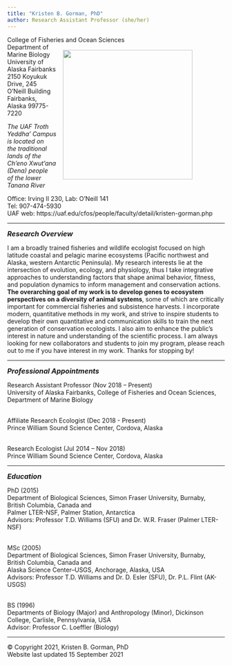 ```yaml
---
title: "Kristen B. Gorman, PhD"
author: Research Assistant Professor (she/her)
---
```


<p>College of Fisheries and Ocean Sciences<img style="float: right; margin: 15px 75px 15px 15px;" src="/Users/KBGorman/Documents/2021 KGorman website/gormankb.github.io/index_files/figure-html/KGorman_2019.jpg" width="300" />
<br>Department of Marine Biology
<br>University of Alaska Fairbanks
<br>2150 Koyukuk Drive, 245 O’Neill Building
<br>Fairbanks, Alaska 99775-7220
<P>*The UAF Troth Yeddha' Campus is located on*
<br>*the traditional lands of the Ch'eno Xwut'ana (Dena) people*
<br>*of the lower Tanana River*

<P>Office: Irving II 230, Lab: O'Neill 141
<br>Tel: 907-474-5930
<br>UAF web: https://uaf.edu/cfos/people/faculty/detail/kristen-gorman.php

<HR>
<font size="3"><b><i>Research Overview</b></i></font>
<p>I am a broadly trained fisheries and wildlife ecologist focused on high latitude coastal and pelagic marine ecosystems (Pacific northwest and Alaska, western Antarctic Peninsula). My research interests lie at the intersection of evolution, ecology, and physiology, thus I take integrative approaches to understanding factors that shape animal behavior, fitness, and population dynamics to inform management and conservation actions. **The overarching goal of my work is to develop genes to ecosystem perspectives on a diversity of animal systems**, some of which are critically important for commercial fisheries and subsistence harvests. I incorporate modern, quantitative methods in my work, and strive to inspire students to develop their own quantitative and communication skills to train the next generation of conservation ecologists. I also aim to enhance the public's interest in nature and understanding of the scientific process. I am always looking for new collaborators and students to join my program, please reach out to me if you have interest in my work. Thanks for stopping by!

<HR>
<font size="3"><b><i>Professional Appointments</b></i></font>
<p>Research Assistant Professor (Nov 2018 – Present)
<br>University of Alaska Fairbanks, College of Fisheries and Ocean Sciences, Department of Marine Biology

<br>Affiliate Research Ecologist (Dec 2018 - Present)
<br>Prince William Sound Science Center, Cordova, Alaska

<br>Research Ecologist (Jul 2014 – Nov 2018)
<br>Prince William Sound Science Center, Cordova, Alaska

<HR>
<font size="3"><b><i>Education</b></i></font>
<p>PhD (2015)
<br>Department of Biological Sciences, Simon Fraser University, Burnaby, British Columbia, Canada and
<br>Palmer LTER-NSF, Palmer Station, Antarctica
<br>Advisors: Professor T.D. Williams (SFU) and Dr. W.R. Fraser (Palmer LTER-NSF)

<br>MSc (2005)
<br>Department of Biological Sciences, Simon Fraser University, Burnaby, British Columbia, Canada and
<br>Alaska Science Center–USGS, Anchorage, Alaska, USA
<br>Advisors: Professor T.D. Williams and Dr. D. Esler (SFU), Dr. P.L. Flint (AK-USGS)

<br>BS (1996)
<br>Departments of Biology (Major) and Anthropology (Minor), Dickinson College, Carlisle, Pennsylvania, USA
<br>Advisor: Professor C. Loeffler (Biology)

<HR>
<p>© Copyright 2021, Kristen B. Gorman, PhD
<br> Website last updated 15 September 2021